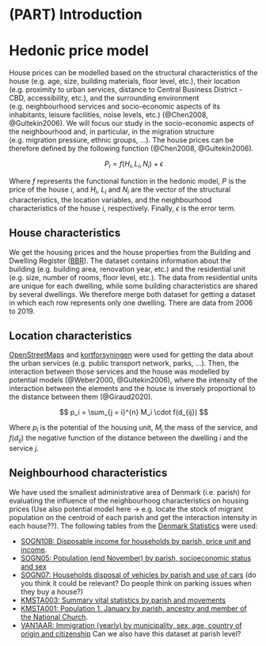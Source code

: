 # (PART) Introduction {-} 

# Hedonic price model

House prices can be modelled based on the structural characteristics of the house (e.g. age, size, building materials, floor level, etc.), their location (e.g. proximity to urban services, distance to Central Business District - CBD, accessibility, etc.), and the surrounding environment (e.g. neighbourhood services and socio-economic aspects of its inhabitants, leisure facilities, noise levels, etc.) (@Chen2008, @Gultekin2006). We will focus our study in the socio-economic aspects of the neighbourhood and, in particular, in the migration structure (e.g. migration pressure, ethnic groups, ...). The house prices can be therefore defined by the following function (@Chen2008, @Gultekin2006).

$$P_i = f(H_i, L_i, N_i) + \epsilon $$

Where $f$ represents the functional function in the hedonic model, *P* is the price of the house *i*, and $H_i$, $L_i$ and $N_i$ are the vector of the structural characteristics, the location variables, and the neighbourhood characteristics of the house *i*, respectively. Finally, $\epsilon$ is the error term.

## House characteristics

We get the housing prices and the house properties from the Building and Dwelling Register ([BBR](https://teknik.bbr.dk/forside)). The dataset contains information about the building (e.g. building area, renovation year, etc.) and the residential unit (e.g. size, number of rooms, floor level, etc.). The data from residential units are unique for each dwelling, while some building characteristics are shared by several dwellings. We therefore merge both dataset for getting a dataset in which each row represents only one dwelling. There are data from 2006 to 2019. 

## Location characteristics

[OpenStreetMaps](https://cran.r-project.org/web/packages/osmdata/vignettes/osmdata.html) and [kortforsyningen](https://kortforsyningen.dk/) were used for getting the data about the urban services (e.g. public transport network, parks, ...). Then, the interaction between those services and the house was modelled by potential models (@Weber2000, @Gultekin2006), where the intensity of the interaction between the elements and the house is inversely proportional to the distance between them (@Giraud2020).

$$ p_i = \sum_{j = i}^{n} M_i \cdot f(d_{ij}) $$

Where $p_i$ is the potential of the housing unit, $M_j$ the mass of the service, and $f(d_{ij})$ the negative function of the distance between the dwelling *i* and the service *j*.

## Neighbourhood characteristics

We have used the smallest administrative area of Denmark (i.e. parish) for evaluating the influence of the neighbourhoog characteristics on housing prices \color{red}(Use also potential model here -\> e.g. locate the stock of migrant population on the centroid of each parish and get the interaction intensity in each house??)\color{black}. The following tables from the [Denmark Statistics](https://www.dst.dk/da) were used:

-   [SOGN10B: Disposable income for households by parish, price unit and income](https://betalingsdata.statistikbank.dk/statbank5a/SelectVarVal/Define.asp?MainTable=SOGN10B&PLanguage=0&PXSId=0&wsid=cflist).
-   [SOGN05: Population (end November) by parish, socioeconomic status and sex](https://betalingsdata.statistikbank.dk/statbank5a/SelectVarVal/Define.asp?MainTable=SOGN05&PLanguage=0&PXSId=0&wsid=cflist)
-   [SOGN07: Households disposal of vehicles by parish and use of cars](https://betalingsdata.statistikbank.dk/statbank5a/SelectVarVal/Define.asp?MainTable=SOGN07&PLanguage=0&PXSId=0&wsid=cflist) \color{red}(do you think it could be relevant? Do people think on parking issues when they buy a house?)\color{black}
-   [KMSTA003: Summary vital statistics by parish and movements](https://www.statbank.dk/statbank5a/SelectVarVal/Define.asp?MainTable=KMSTA003&PLanguage=1&PXSId=0&wsid=cftree)
-   [KMSTA001: Population 1. January by parish, ancestry and member of the National Church](https://www.statbank.dk/statbank5a/SelectVarVal/Define.asp?MainTable=KMSTA001&PLanguage=1&PXSId=0&wsid=cftree).
-   [VAN1AAR: Immigration (yearly) by municipality, sex, age, country of origin and citizenship](https://www.statbank.dk/statbank5a/SelectVarVal/Define.asp?MainTable=VAN1AAR&PLanguage=1&PXSId=0&wsid=cftree) \color{red}Can we also have this dataset at parish level?\color{black}

